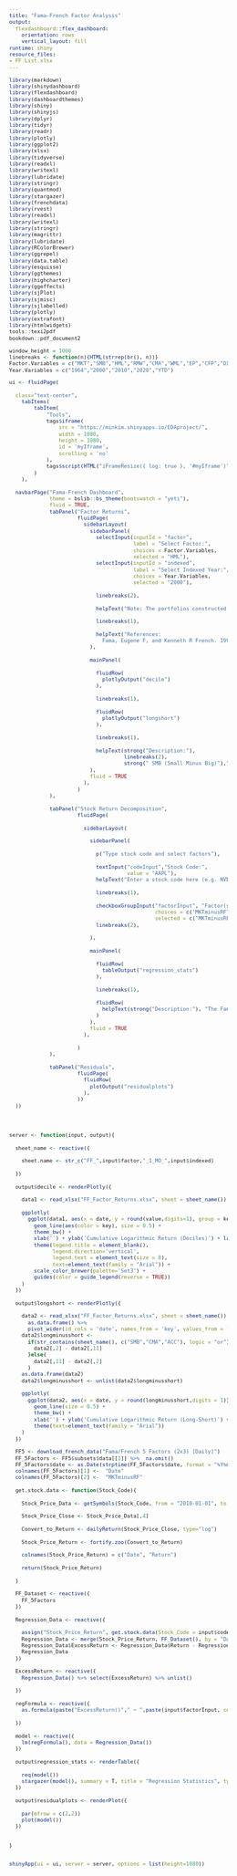 ---
title: "Fama-French Factor Analysis"
output:
  flexdashboard::flex_dashboard:
    orientation: rows
    vertical_layout: fill
runtime: shiny
resource_files:
- FF List.xlsx
---

```{=html}
<style type="text/css">
  body{
  font-size: 8pt;
}
</style>
```
```{r setup, include=FALSE}

library(markdown)
library(shinydashboard)
library(flexdashboard)
library(dashboardthemes)
library(shiny)
library(shinyjs)
library(dplyr)
library(tidyr)
library(readr)
library(plotly)
library(ggplot2)
library(xlsx)
library(tidyverse)
library(readxl)
library(writexl)
library(lubridate)
library(stringr)
library(quantmod)
library(stargazer)
library(frenchdata)
library(rvest)
library(readxl)
library(writexl)
library(stringr)
library(magrittr)
library(lubridate)
library(RColorBrewer)
library(ggrepel)
library(data.table)
library(esquisse)
library(ggthemes)
library(highcharter)
library(ggeffects)
library(sjPlot)
library(sjmisc)
library(sjlabelled)
library(plotly)
library(extrafont)
library(htmlwidgets)
tools::texi2pdf
bookdown::pdf_document2
```


```{r results}
window_height = 1000
linebreaks <- function(n){HTML(strrep(br(), n))}
Factor.Variables = c("MKT","SMB","HML","RMW","CMA","WML","EP","CFP","DIV","ACC")
Year.Variables = c("1964","2000","2010","2020","YTD")

ui <- fluidPage(
  
  class="text-center",
    tabItems(
        tabItem(
            "Tools", 
            tags$iframe(
                src = "https://minkim.shinyapps.io/EDAproject/", 
                width = 1080,
                height = 1080,
                id = 'myIframe',
                scrolling = 'no'
            ),
            tags$script(HTML("iFrameResize({ log: true }, '#myIframe')"))
        )
    ),
  
  navbarPage("Fama-French Dashboard",
             theme = bslib::bs_theme(bootswatch = "yeti"),
             fluid = TRUE,
             tabPanel("Factor Returns",
                      fluidPage(
                        sidebarLayout(
                          sidebarPanel(
                            selectInput(inputId = "factor", 
                                        label = "Select Factor:", 
                                        choices = Factor.Variables,
                                        selected = "HML"),
                            selectInput(inputId = "indexed", 
                                        label = "Select Indexed Year:", 
                                        choices = Year.Variables,
                                        selected = "2000"),
                            
                            linebreaks(2),
                            
                            helpText("Note: The portfolios constructed each month include NYSE, AMEX, and NASDAQ stocks with prior return data."),
                            
                            linebreaks(1),
                            
                            helpText("References: 
                              Fama, Eugene F, and Kenneth R French. 1992. “The Cross-Section of Expected Stock Returns.” The Journal of Finance 47 (2): 427–65.", linebreaks(1),"———. Fama, Eugene F, and Kenneth R French. 1993. “Common Risk Factors in the Returns on Stocks and Bonds.” Journal of Financial Economics 33 (1): 3–56."),
                          ),
                          
                          mainPanel(
                            
                            fluidRow(
                              plotlyOutput("decile")
                            ),
                            
                            linebreaks(1),
                            
                            fluidRow(
                              plotlyOutput("longshort")
                            ),
                            
                            linebreaks(1),
                            
                            helpText(strong("Description:"), 
                                     linebreaks(2), 
                                     strong(" SMB (Small Minus Big)")," is the average return on the nine small stock portfolios minus the average return on the nine big stock portfolios.", linebreaks(2), strong(" HML (High Minus Low")," is the average return on the two value portfolios minus the average return on the two growth portfolios.", linebreaks(2), strong(" RMW (Robust Minus Weak)")," is the average return on the two robust operating profitability portfolios minus the average return on the two weak operating profitability portfolios.", linebreaks(2), strong(" CMA (Conservative Minus Aggressive)")," is the average return on the two conservative investment portfolios minus the average return on the two aggressive investment portfolios.", linebreaks(2), strong(" Rm-Rf, the excess return on the market"), ", value-weight return of all CRSP firms incorporated in the US and listed on the NYSE, AMEX, or NASDAQ that have a CRSP share code of 10 or 11 at the beginning of month t, good shares and price data at the beginning of t, and good return data for t minus the one-month Treasury bill rate (from Ibbotson Associates).",linebreaks(2),strong("Other factors denote:"), "earnings-price (EP); cash earnings to price (CEP); dividend yield (DP); accruals (ACC); and momentum(WML).")
                          ),
                          fluid = TRUE
                        ),
                      )
             ),
             
             tabPanel("Stock Return Decomposition",
                      fluidPage(
                        
                        sidebarLayout(
                          
                          sidebarPanel(
                            
                            p("Type stock code and select factors"),
                            
                            textInput("codeInput","Stock Code:",
                                      value = "AAPL"),
                            helpText("Enter a stock code here (e.g. NVDA)", linebreaks(1),"Note: US stocks only"),
                            
                            linebreaks(1),
                            
                            checkboxGroupInput("factorInput", "Factor(s):",
                                               choices = c("MKTminusRF","SMB","HML","RMW","CMA"),
                                               selected = c("MKTminusRF","SMB","HML")),                         
                            linebreaks(2),
                            
                          ),
                          
                          mainPanel(
                            
                            fluidRow(
                              tableOutput("regression_stats")
                            ),
                            
                            linebreaks(1),
                            
                            fluidRow(
                              helpText(strong("Description:"), "The Fama/French 5 factors (2x3) are constructed using the 6 value-weight portfolios formed on size and book-to-market, the 6 value-weight portfolios formed on size and operating profitability, and the 6 value-weight portfolios formed on size and investment.",strong(" SMB (Small Minus Big)")," is the average return on the nine small stock portfolios minus the average return on the nine big stock portfolios.", strong(" HML (High Minus Low")," is the average return on the two value portfolios minus the average return on the two growth portfolios.", strong(" RMW (Robust Minus Weak)")," is the average return on the two robust operating profitability portfolios minus the average return on the two weak operating profitability portfolios.", strong(" CMA (Conservative Minus Aggressive)")," is the average return on the two conservative investment portfolios minus the average return on the two aggressive investment portfolios.", strong(" Rm-Rf, the excess return on the market"), ", value-weight return of all CRSP firms incorporated in the US and listed on the NYSE, AMEX, or NASDAQ that have a CRSP share code of 10 or 11 at the beginning of month t, good shares and price data at the beginning of t, and good return data for t minus the one-month Treasury bill rate (from Ibbotson Associates).")
                            )
                          ),
                          fluid = TRUE
                        ),
                        
                      )
             ),
             
             tabPanel("Residuals",
                      fluidPage(
                        fluidRow(
                          plotOutput("residualplots")
                        ),
                      ))
  ))




server <- function(input, output){
  
  sheet_name <- reactive({
    
    sheet.name <- str_c("FF_",input$factor,"_1_MO_",input$indexed)
    
  })
  
  output$decile <- renderPlotly({
    
    data1 <- read_xlsx("FF_Factor_Returns.xlsx", sheet = sheet_name()) %>% as.data.frame()
    
    ggplotly(
      ggplot(data1, aes(x = date, y = round(value,digits=1), group = key)) +
        geom_line(aes(color = key), size = 0.5) +
        theme_bw() +
        xlab('') + ylab('Cumulative Logarithmic Return (Deciles)') + labs(fill = "")+
        theme(legend.title = element_blank(), 
              legend.direction='vertical',
              legend.text = element_text(size = 8),
              text=element_text(family = "Arial")) +
        scale_color_brewer(palette='Set3') +
        guides(color = guide_legend(reverse = TRUE))
    )
  })
  
  output$longshort <- renderPlotly({
    
    data2 <- read_xlsx("FF_Factor_Returns.xlsx", sheet = sheet_name()) %>%
      as.data.frame() %>% 
      pivot_wider(id_cols = 'date', names_from = 'key', values_from = 'value')
    data2$longminusshort <- 
      if(str_contains(sheet_name(), c("SMB","CMA","ACC"), logic = "or") == TRUE){
        data2[,2] - data2[,11]
      }else{
        data2[,11] - data2[,2]
      }
    as.data.frame(data2)
    data2$longminusshort <- unlist(data2$longminusshort)
    
    ggplotly(
      ggplot(data2, aes(x = date, y = round(longminusshort,digits = 1))) +
        geom_line(size = 0.5) +
        theme_bw() +
        xlab('') + ylab('Cumulative Logarithmic Return (Long-Short)') + labs(fill = "")+
        theme(text=element_text(family = "Arial"))
    )
  })
  
  FF5 <- download_french_data("Fama/French 5 Factors (2x3) [Daily]") 
  FF_5Factors <- FF5$subsets$data[[1]] %>%  na.omit() 
  FF_5Factors$date <- as.Date(strptime(FF_5Factors$date, format = "%Y%m%d"))
  colnames(FF_5Factors)[1] <-  "Date"
  colnames(FF_5Factors)[2] <-  "MKTminusRF"
  
  get.stock.data <- function(Stock_Code){
    
    Stock_Price_Data <- getSymbols(Stock_Code, from = "2010-01-01", to = Sys.Date()-1, auto.assign = F)
    
    Stock_Price_Close <- Stock_Price_Data[,4]
    
    Convert_to_Return <- dailyReturn(Stock_Price_Close, type="log") 
    
    Stock_Price_Return <- fortify.zoo(Convert_to_Return) 
    
    colnames(Stock_Price_Return) = c("Date", "Return")
    
    return(Stock_Price_Return)
    
  }
  
  FF_Dataset <- reactive({
    FF_5Factors
  })
  
  Regression_Data <- reactive({
    
    assign("Stock_Price_Return", get.stock.data(Stock_Code = input$codeInput))
    Regression_Data <- merge(Stock_Price_Return, FF_Dataset(), by = "Date")
    Regression_Data$ExcessReturn <- Regression_Data$Return - Regression_Data$RF
    Regression_Data
  })
  
  ExcessReturn <- reactive({
    Regression_Data() %>% select(ExcessReturn) %>% unlist()
    
  })
  
  regFormula <- reactive({
    as.formula(paste("ExcessReturn()"," ~ ",paste(input$factorInput, collapse = "+")))
    
  })
  
  model <- reactive({
    lm(regFormula(), data = Regression_Data())
  })
  
  output$regression_stats <- renderTable({
    
    req(model())
    stargazer(model(), summary = T, title = "Regression Statistics", type = "text")
  })
  
  output$residualplots <- renderPlot({
    
    par(mfrow = c(2,2))
    plot(model())
  })
  
  
}


shinyApp(ui = ui, server = server, options = list(height=1080))
  
```
